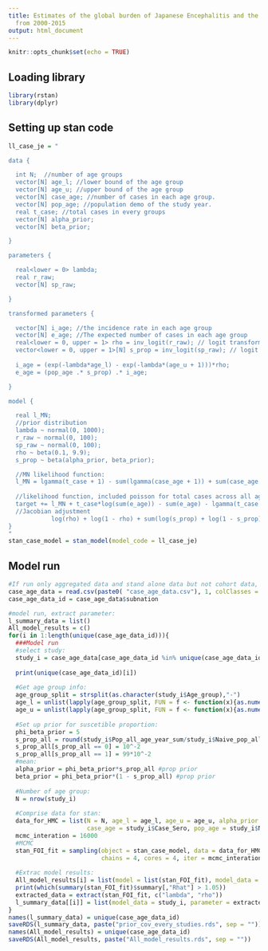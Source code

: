```yaml
---
title: Estimates of the global burden of Japanese Encephalitis and the impact of vaccination
  from 2000-2015
output: html_document
---
```


```r
knitr::opts_chunk$set(echo = TRUE)
```

## Loading library  

```r
library(rstan)
library(dplyr)
```  

## Setting up stan code  

```r
ll_case_je = "

data {

  int N;  //number of age groups
  vector[N] age_l; //lower bound of the age group
  vector[N] age_u; //upper bound of the age group
  vector[N] case_age; //number of cases in each age group.
  vector[N] pop_age; //population demo of the study year.
  real t_case; //total cases in every groups
  vector[N] alpha_prior;
  vector[N] beta_prior;

}

parameters {

  real<lower = 0> lambda;
  real r_raw;
  vector[N] sp_raw;

}

transformed parameters {

  vector[N] i_age; //the incidence rate in each age group
  vector[N] e_age; //The expected number of cases in each age group
  real<lower = 0, upper = 1> rho = inv_logit(r_raw); // logit transform
  vector<lower = 0, upper = 1>[N] s_prop = inv_logit(sp_raw); // logit transform
  
  i_age = (exp(-lambda*age_l) - exp(-lambda*(age_u + 1)))*rho;
  e_age = (pop_age .* s_prop) .* i_age;

}

model {

  real l_MN;
  //prior distribution
  lambda ~ normal(0, 1000);
  r_raw ~ normal(0, 100);
  sp_raw ~ normal(0, 100);
  rho ~ beta(0.1, 9.9);
  s_prop ~ beta(alpha_prior, beta_prior);

  //MN likelihood function:
  l_MN = lgamma(t_case + 1) - sum(lgamma(case_age + 1)) + sum(case_age .* log(e_age/sum(e_age))); 
  
  //likelihood function, included poisson for total cases across all age group:
  target += l_MN + t_case*log(sum(e_age)) - sum(e_age) - lgamma(t_case + 1) +
  //Jacobian adjustment
            log(rho) + log(1 - rho) + sum(log(s_prop) + log(1 - s_prop));
}
"
stan_case_model = stan_model(model_code = ll_case_je)
```  

## Model run  

```r
#If run only aggregated data and stand alone data but not cohort data, use this code:
case_age_data = read.csv(paste0( "case_age_data.csv"), 1, colClasses = NA)
case_age_data_id = case_age_data$subnation

#model run, extract parameter:
l_summary_data = list()
All_model_results = c()
for(i in 1:length(unique(case_age_data_id))){
  ###Model run
  #select study:
  study_i = case_age_data[case_age_data_id %in% unique(case_age_data_id)[i],]
  
  print(unique(case_age_data_id)[i])
  
  #Get age group info:
  age_group_split = strsplit(as.character(study_i$Age_group),"-")
  age_l = unlist(lapply(age_group_split, FUN = f <- function(x){as.numeric(x[1])}))
  age_u = unlist(lapply(age_group_split, FUN = f <- function(x){as.numeric(x[2])}))
  
  #Set up prior for suscetible proportion:
  phi_beta_prior = 5
  s_prop_all = round(study_i$Pop_all_age_year_sum/study_i$Naive_pop_all_age_year_sum, 6)
  s_prop_all[s_prop_all == 0] = 10^-2
  s_prop_all[s_prop_all == 1] = 99*10^-2
  #mean:
  alpha_prior = phi_beta_prior*s_prop_all #prop prior
  beta_prior = phi_beta_prior*(1 - s_prop_all) #prop prior
  
  #Number of age group:
  N = nrow(study_i) 
  
  #Comprise data for stan:
  data_for_HMC = list(N = N, age_l = age_l, age_u = age_u, alpha_prior = alpha_prior, beta_prior = beta_prior, 
                      case_age = study_i$Case_Sero, pop_age = study_i$Naive_pop_all_age_year_sum, t_case = sum(study_i$Case_Sero))
  mcmc_interation = 16000
  #MCMC
  stan_FOI_fit = sampling(object = stan_case_model, data = data_for_HMC, 
                          chains = 4, cores = 4, iter = mcmc_interation, thin = 20, control=list(adapt_delta=0.99, max_treedepth = 15))
  
  #Extrac model results:
  All_model_results[i] = list(model = list(stan_FOI_fit), model_data = study_i)
  print(which(summary(stan_FOI_fit)$summary[,"Rhat"] > 1.05))
  extracted_data = extract(stan_FOI_fit, c("lambda", "rho"))
  l_summary_data[[i]] = list(model_data = study_i, parameter = extracted_data, rhat = rhat(stan_FOI_fit))
}
names(l_summary_data) = unique(case_age_data_id)
saveRDS(l_summary_data, paste("prior_cov_every_studies.rds", sep = ""))
names(All_model_results) = unique(case_age_data_id)
saveRDS(All_model_results, paste("All_model_results.rds", sep = ""))
```  